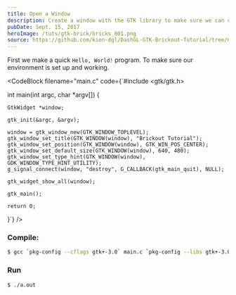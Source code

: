 ```yaml
---
title: Open a Window
description: Create a window with the GTK library to make sure we can compile and run something
pubDate: Sept. 15, 2017
heroImage: /tuts/gtk-brick/bricks_001.png
source: https://github.com/kion-dgl/DashGL-GTK-Brickout-Tutorial/tree/master/01_Open_a_Window
---
```



First we make a quick `Hello, World!` program. To make sure our environment is set up and working.

<CodeBlock 
    filename="main.c"
	code={`#include <gtk/gtk.h>

int main(int argc, char \*argv[]) {

    GtkWidget *window;

    gtk_init(&argc, &argv);

    window = gtk_window_new(GTK_WINDOW_TOPLEVEL);
    gtk_window_set_title(GTK_WINDOW(window), "Brickout Tutorial");
    gtk_window_set_position(GTK_WINDOW(window), GTK_WIN_POS_CENTER);
    gtk_window_set_default_size(GTK_WINDOW(window), 640, 480);
    gtk_window_set_type_hint(GTK_WINDOW(window), GDK_WINDOW_TYPE_HINT_UTILITY);
    g_signal_connect(window, "destroy", G_CALLBACK(gtk_main_quit), NULL);

    gtk_widget_show_all(window);

    gtk_main();

    return 0;

}`}
/>

### Compile:

```bash
$ gcc `pkg-config --cflags gtk+-3.0` main.c `pkg-config --libs gtk+-3.0`
```

### Run

```bash
$ ./a.out
```
